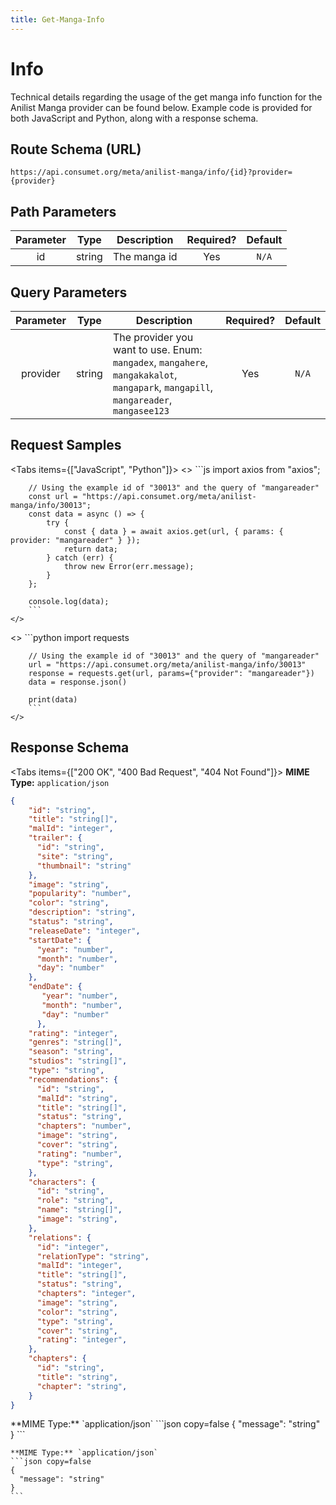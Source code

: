 ```yaml
---
title: Get-Manga-Info
---
```



# Info

Technical details regarding the usage of the get manga info function for the Anilist Manga provider can be found below. Example code is provided for both JavaScript and Python, along with a response schema.

## Route Schema (URL)

```
https://api.consumet.org/meta/anilist-manga/info/{id}?provider={provider}
```

## Path Parameters

| Parameter |  Type  | Description  | Required? | Default |
| :-------: | :----: | ------------ | :-------: | :-----: |
|    id     | string | The manga id |    Yes    |  `N/A`  |

## Query Parameters

| Parameter |  Type  | Description                                                                                                                         | Required? | Default |
| :-------: | :----: | ----------------------------------------------------------------------------------------------------------------------------------- | :-------: | :-----: |
| provider  | string | The provider you want to use. Enum: `mangadex`, `mangahere`, `mangakakalot`, `mangapark`, `mangapill`, `mangareader`, `mangasee123` |    Yes    |  `N/A`  |

## Request Samples

<Tabs items={["JavaScript", "Python"]}>
  <Tab>
    <>
        ```js
        import axios from "axios";

        // Using the example id of "30013" and the query of "mangareader"
        const url = "https://api.consumet.org/meta/anilist-manga/info/30013";
        const data = async () => {
            try {
                const { data } = await axios.get(url, { params: { provider: "mangareader" } });
                return data;
            } catch (err) {
                throw new Error(err.message);
            }
        };

        console.log(data);
        ```
    </>

  </Tab>
  <Tab>
    <>
        ```python
        import requests

        // Using the example id of "30013" and the query of "mangareader"
        url = "https://api.consumet.org/meta/anilist-manga/info/30013"
        response = requests.get(url, params={"provider": "mangareader"})
        data = response.json()

        print(data)
        ```
    </>

  </Tab>
</Tabs>

## Response Schema

<Tabs items={["200 OK", "400 Bad Request", "404 Not Found"]}>
  <Tab>
  **MIME Type:** `application/json`
  ```json copy=false
  {
      "id": "string",
      "title": "string[]",
      "malId": "integer",
      "trailer": {
        "id": "string",
        "site": "string",
        "thumbnail": "string"
      },
      "image": "string",
      "popularity": "number",
      "color": "string",
      "description": "string",
      "status": "string",
      "releaseDate": "integer",
      "startDate": {
        "year": "number",
        "month": "number",
        "day": "number"
      },
      "endDate": {
         "year": "number",
         "month": "number",
         "day": "number"
        },
      "rating": "integer",
      "genres": "string[]",
      "season": "string",
      "studios": "string[]",
      "type": "string",
      "recommendations": {
        "id": "string",
        "malId": "string",
        "title": "string[]",
        "status": "string",
        "chapters": "number",
        "image": "string",
        "cover": "string",
        "rating": "number",
        "type": "string",
      },
      "characters": {
        "id": "string",
        "role": "string",
        "name": "string[]",
        "image": "string",
      },
      "relations": {
        "id": "integer",
        "relationType": "string",
        "malId": "integer",
        "title": "string[]",
        "status": "string",
        "chapters": "integer",
        "image": "string",
        "color": "string",
        "type": "string",
        "cover": "string",
        "rating": "integer",
      },
      "chapters": {
        "id": "string",
        "title": "string",
        "chapter": "string",
      }
  }
  ```
  </Tab>

  <Tab>
  **MIME Type:** `application/json`
  ```json copy=false
  {
    "message": "string"
  }
  ```
  </Tab>

  <Tab>

    **MIME Type:** `application/json`
    ```json copy=false
    {
      "message": "string"
    }
    ```

  </Tab>
</Tabs>
